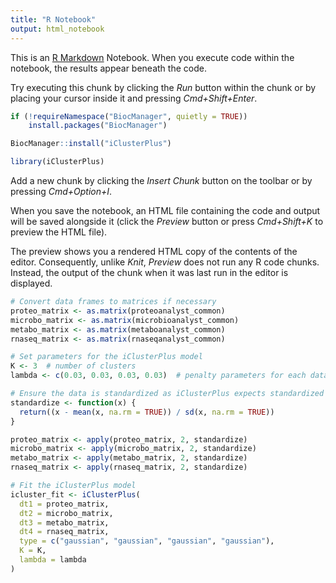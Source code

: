 ```yaml
---
title: "R Notebook"
output: html_notebook
---
```


This is an [R Markdown](http://rmarkdown.rstudio.com) Notebook. When you execute code within the notebook, the results appear beneath the code. 

Try executing this chunk by clicking the *Run* button within the chunk or by placing your cursor inside it and pressing *Cmd+Shift+Enter*. 

```r
if (!requireNamespace("BiocManager", quietly = TRUE))
    install.packages("BiocManager")

BiocManager::install("iClusterPlus")

```
```r
library(iClusterPlus)
```

Add a new chunk by clicking the *Insert Chunk* button on the toolbar or by pressing *Cmd+Option+I*.

When you save the notebook, an HTML file containing the code and output will be saved alongside it (click the *Preview* button or press *Cmd+Shift+K* to preview the HTML file). 

The preview shows you a rendered HTML copy of the contents of the editor. Consequently, unlike *Knit*, *Preview* does not run any R code chunks. Instead, the output of the chunk when it was last run in the editor is displayed.
```r
# Convert data frames to matrices if necessary
proteo_matrix <- as.matrix(proteoanalyst_common)
microbo_matrix <- as.matrix(microbioanalyst_common)
metabo_matrix <- as.matrix(metaboanalyst_common)
rnaseq_matrix <- as.matrix(rnaseqanalyst_common)

```

```r
# Set parameters for the iClusterPlus model
K <- 3  # number of clusters
lambda <- c(0.03, 0.03, 0.03, 0.03)  # penalty parameters for each dataset

# Ensure the data is standardized as iClusterPlus expects standardized data
standardize <- function(x) {
  return((x - mean(x, na.rm = TRUE)) / sd(x, na.rm = TRUE))
}

proteo_matrix <- apply(proteo_matrix, 2, standardize)
microbo_matrix <- apply(microbo_matrix, 2, standardize)
metabo_matrix <- apply(metabo_matrix, 2, standardize)
rnaseq_matrix <- apply(rnaseq_matrix, 2, standardize)

# Fit the iClusterPlus model
icluster_fit <- iClusterPlus(
  dt1 = proteo_matrix,
  dt2 = microbo_matrix,
  dt3 = metabo_matrix,
  dt4 = rnaseq_matrix,
  type = c("gaussian", "gaussian", "gaussian", "gaussian"),
  K = K,
  lambda = lambda
)

```

